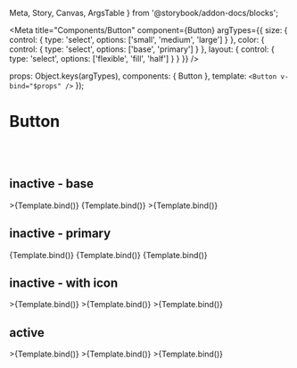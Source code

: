   Meta,
  Story,
  Canvas,
  ArgsTable
} from '@storybook/addon-docs/blocks';

<Meta
  title="Components/Button"
  component={Button}
  argTypes={{
    size: {
      control: {
        type: 'select',
        options: ['small', 'medium', 'large']
      }
    },
    color: {
      control: {
        type: 'select',
        options: ['base', 'primary']
      }
    },
    layout: {
      control: {
        type: 'select',
        options: ['flexible', 'fill', 'half']
      }
    }
  }}
/>

<!-- <ArgsTable of={Button} /> -->

  props: Object.keys(argTypes),
  components: { Button },
  template: `<Button v-bind="$props" />`
});

# Button

<br />
<br />

## inactive - base

<Canvas>
  <Story
    name="small"
    args={{
      label: 'Button',
      size: 'small'
    }}
  >
    >{Template.bind()}
  </Story>
  <Story
    name="medium"
    args={{
      label: 'Button',
      size: 'medium'
    }}
  >
    {Template.bind()}
  </Story>
  <Story
    name="large"
    args={{
      label: 'Button',
      size: 'large'
    }}
  >
    >{Template.bind()}
  </Story>
</Canvas>

## inactive - primary

<Canvas>
  <Story
    name="primary/small"
    args={{
      label: 'Button',
      size: 'small',
      color: 'primary'
    }}
  >
    {Template.bind()}
  </Story>
  <Story
    name="primary/medium"
    args={{
      label: 'Button',
      size: 'medium',
      color: 'primary'
    }}
  >
    {Template.bind()}
  </Story>
  <Story
    name="primart/large"
    args={{
      label: 'Button',
      color: 'primary'
    }}
  >
    {Template.bind()}
  </Story>
</Canvas>

## inactive - with icon

<Canvas>
  <Story
    name="withIcon/small"
    args={{
      label: 'Button',
      size: 'small',
      icon: true
    }}
  >
    >{Template.bind()}
  </Story>
  <Story
    name="withIcon/medium"
    args={{
      label: 'Button',
      size: 'medium',
      icon: true
    }}
  >
    >{Template.bind()}
  </Story>
  <Story
    name="withIcon/large"
    args={{
      label: 'Button',
      size: 'large',
      icon: true
    }}
  >
    >{Template.bind()}
  </Story>
</Canvas>

## active

<Canvas>
  <Story
    name="active/small"
    args={{
      label: 'Button',
      size: 'small',
      initState: true
    }}
  >
    >{Template.bind()}
  </Story>
  <Story
    name="active/medium"
    args={{
      label: 'Button',
      size: 'medium',
      initState: true
    }}
  >
    >{Template.bind()}
  </Story>
  <Story
    name="active/large"
    args={{
      label: 'Button',
      size: 'large',
      initState: true
    }}
  >
    >{Template.bind()}
  </Story>
</Canvas>
